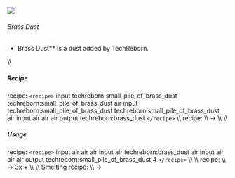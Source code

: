 ![](/mods/techreborn/brass_dust.png)

###### Brass Dust

- Brass Dust** is a dust added by TechReborn.

\\\\

##### Recipe

<Mcitem id="minecraft:crafting_table"/> recipe:
`<recipe>` input techreborn:small_pile_of_brass_dust
techreborn:small_pile_of_brass_dust air input
techreborn:small_pile_of_brass_dust techreborn:small_pile_of_brass_dust
air input air air air output techreborn:brass_dust `</recipe>`
\\\\ <Mcitem id="techreborn:grinder"/> recipe: \\\\
<Mcitem id="techreborn:brass_ingot"/> -\>
<Mcitem id="techreborn:brass_dust"/> \\\\ \\\\

##### Usage

<Mcitem id="minecraft:crafting_table"/> recipe:
`<recipe>` input air air air input air techreborn:brass_dust air
input air air air output techreborn:small_pile_of_brass_dust,4
`</recipe>` \\\\ \\\\
<Mcitem id="techreborn:industrial_centrifuge"/>
recipe: \\\\ <Mcitem id="techreborn:brass_dust"/>
-\>
3x<Mcitem id="techreborn:small_pile_of_copper_dust"/> +
<Mcitem id="techreborn:small_pile_of_zinc_dust"/>
\\\\ \\\\ Smelting recipe: \\\\
<Mcitem id="techreborn:brass_dust"/> -\>
<Mcitem id="techreborn:brass_ingot"/>
